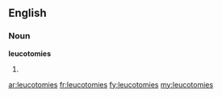 ==English==

===Noun===
'''leucotomies'''

# {{plural of|[[leucotomy]]}}

[[ar:leucotomies]]
[[fr:leucotomies]]
[[fy:leucotomies]]
[[my:leucotomies]]